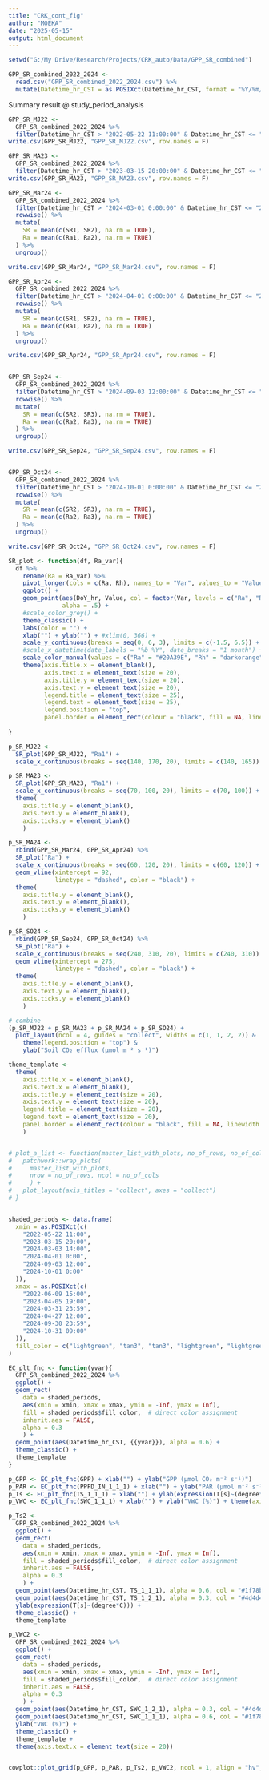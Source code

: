 ```yaml
---
title: "CRK_cont_fig"
author: "MOEKA"
date: "2025-05-15"
output: html_document
---
```


```r
setwd("G:/My Drive/Research/Projects/CRK_auto/Data/GPP_SR_combined")

GPP_SR_combined_2022_2024 <- 
  read.csv("GPP_SR_combined_2022_2024.csv") %>% 
  mutate(Datetime_hr_CST = as.POSIXct(Datetime_hr_CST, format = "%Y/%m/%d %H:%M", tz = "Etc/GMT+6"))

```

Summary result @ study_period_analysis

```r
GPP_SR_MJ22 <- 
  GPP_SR_combined_2022_2024 %>% 
  filter(Datetime_hr_CST > "2022-05-22 11:00:00" & Datetime_hr_CST <= "2022-06-09 16:00:00")
write.csv(GPP_SR_MJ22, "GPP_SR_MJ22.csv", row.names = F)

GPP_SR_MA23 <- 
  GPP_SR_combined_2022_2024 %>% 
  filter(Datetime_hr_CST > "2023-03-15 20:00:00" & Datetime_hr_CST <= "2023-04-05 20:00:00")
write.csv(GPP_SR_MA23, "GPP_SR_MA23.csv", row.names = F)

GPP_SR_Mar24 <- 
  GPP_SR_combined_2022_2024 %>% 
  filter(Datetime_hr_CST > "2024-03-01 0:00:00" & Datetime_hr_CST <= "2024-04-01 0:00:00") %>% 
  rowwise() %>%
  mutate(
    SR = mean(c(SR1, SR2), na.rm = TRUE),
    Ra = mean(c(Ra1, Ra2), na.rm = TRUE)
  ) %>%
  ungroup()

write.csv(GPP_SR_Mar24, "GPP_SR_Mar24.csv", row.names = F)

GPP_SR_Apr24 <- 
  GPP_SR_combined_2022_2024 %>% 
  filter(Datetime_hr_CST > "2024-04-01 0:00:00" & Datetime_hr_CST <= "2024-04-27 13:00:00") %>% 
  rowwise() %>%
  mutate(
    SR = mean(c(SR1, SR2), na.rm = TRUE),
    Ra = mean(c(Ra1, Ra2), na.rm = TRUE)
  ) %>%
  ungroup()

write.csv(GPP_SR_Apr24, "GPP_SR_Apr24.csv", row.names = F)


GPP_SR_Sep24 <- 
  GPP_SR_combined_2022_2024 %>% 
  filter(Datetime_hr_CST > "2024-09-03 12:00:00" & Datetime_hr_CST <= "2024-10-01 0:00:00") %>% 
  rowwise() %>%
  mutate(
    SR = mean(c(SR2, SR3), na.rm = TRUE),
    Ra = mean(c(Ra2, Ra3), na.rm = TRUE)
  ) %>%
  ungroup()

write.csv(GPP_SR_Sep24, "GPP_SR_Sep24.csv", row.names = F)


GPP_SR_Oct24 <- 
  GPP_SR_combined_2022_2024 %>% 
  filter(Datetime_hr_CST > "2024-10-01 0:00:00" & Datetime_hr_CST <= "2024-10-31 10:00:00") %>% 
  rowwise() %>%
  mutate(
    SR = mean(c(SR2, SR3), na.rm = TRUE),
    Ra = mean(c(Ra2, Ra3), na.rm = TRUE)
  ) %>%
  ungroup()

write.csv(GPP_SR_Oct24, "GPP_SR_Oct24.csv", row.names = F)

```

```r

SR_plot <- function(df, Ra_var){
  df %>% 
    rename(Ra = Ra_var) %>% 
    pivot_longer(cols = c(Ra, Rh), names_to = "Var", values_to = "Value") %>%  
    ggplot() +
    geom_point(aes(DoY_hr, Value, col = factor(Var, levels = c("Ra", "Rh"))),
               alpha = .5) + 
    #scale_color_grey() + 
    theme_classic() +
    labs(color = "") + 
    xlab("") + ylab("") + #xlim(0, 366) +
    scale_y_continuous(breaks = seq(0, 6, 3), limits = c(-1.5, 6.5)) +
    #scale_x_datetime(date_labels = "%b %Y", date_breaks = "1 month") +
    scale_color_manual(values = c("Ra" = "#20A39E", "Rh" = "darkorange")) +  
    theme(axis.title.x = element_blank(), 
          axis.text.x = element_text(size = 20),
          axis.title.y = element_text(size = 20), 
          axis.text.y = element_text(size = 20),
          legend.title = element_text(size = 25), 
          legend.text = element_text(size = 25),
          legend.position = "top",
          panel.border = element_rect(colour = "black", fill = NA, linewidth = 1)) 
    
}

p_SR_MJ22 <- 
  SR_plot(GPP_SR_MJ22, "Ra1") + 
  scale_x_continuous(breaks = seq(140, 170, 20), limits = c(140, 165)) 

p_SR_MA23 <- 
  SR_plot(GPP_SR_MA23, "Ra1") + 
  scale_x_continuous(breaks = seq(70, 100, 20), limits = c(70, 100)) + 
  theme(
    axis.title.y = element_blank(),
    axis.text.y = element_blank(),
    axis.ticks.y = element_blank()
    )

p_SR_MA24 <- 
  rbind(GPP_SR_Mar24, GPP_SR_Apr24) %>% 
  SR_plot("Ra") + 
  scale_x_continuous(breaks = seq(60, 120, 20), limits = c(60, 120)) +
  geom_vline(xintercept = 92, 
             linetype = "dashed", color = "black") +
  theme(
    axis.title.y = element_blank(),
    axis.text.y = element_blank(),
    axis.ticks.y = element_blank()
    )

p_SR_SO24 <- 
  rbind(GPP_SR_Sep24, GPP_SR_Oct24) %>% 
  SR_plot("Ra") + 
  scale_x_continuous(breaks = seq(240, 310, 20), limits = c(240, 310)) +
  geom_vline(xintercept = 275, 
             linetype = "dashed", color = "black") +
  theme(
    axis.title.y = element_blank(),
    axis.text.y = element_blank(),
    axis.ticks.y = element_blank()
    )

# combine
(p_SR_MJ22 + p_SR_MA23 + p_SR_MA24 + p_SR_SO24) + 
  plot_layout(ncol = 4, guides = "collect", widths = c(1, 1, 2, 2)) & 
    theme(legend.position = "top") & 
    ylab("Soil CO₂ efflux (µmol m⁻² s⁻¹)")

```


```r
theme_template <- 
  theme(
    axis.title.x = element_blank(), 
    axis.text.x = element_blank(),
    axis.title.y = element_text(size = 20), 
    axis.text.y = element_text(size = 20),
    legend.title = element_text(size = 20), 
    legend.text = element_text(size = 20),
    panel.border = element_rect(colour = "black", fill = NA, linewidth = 1)
    ) 


# plot_a_list <- function(master_list_with_plots, no_of_rows, no_of_cols) {
#   patchwork::wrap_plots(
#     master_list_with_plots, 
#     nrow = no_of_rows, ncol = no_of_cols
#     ) +
#   plot_layout(axis_titles = "collect", axes = "collect") 
# }


shaded_periods <- data.frame(
  xmin = as.POSIXct(c(
    "2022-05-22 11:00",
    "2023-03-15 20:00",
    "2024-03-03 14:00",
    "2024-04-01 0:00",
    "2024-09-03 12:00",
    "2024-10-01 0:00"
  )),
  xmax = as.POSIXct(c(
    "2022-06-09 15:00",
    "2023-04-05 19:00",
    "2024-03-31 23:59",
    "2024-04-27 12:00",
    "2024-09-30 23:59",
    "2024-10-31 09:00"
  )),
  fill_color = c("lightgreen", "tan3", "tan3", "lightgreen", "lightgreen", "tan3")
)

EC_plt_fnc <- function(yvar){
  GPP_SR_combined_2022_2024 %>%
  ggplot() +
  geom_rect(
    data = shaded_periods,
    aes(xmin = xmin, xmax = xmax, ymin = -Inf, ymax = Inf),
    fill = shaded_periods$fill_color,  # direct color assignment
    inherit.aes = FALSE,
    alpha = 0.3
    ) +
  geom_point(aes(Datetime_hr_CST, {{yvar}}), alpha = 0.6) +
  theme_classic() +
  theme_template
}
```

```r

p_GPP <- EC_plt_fnc(GPP) + xlab("") + ylab("GPP (µmol CO₂ m⁻² s⁻¹)") 
p_PAR <- EC_plt_fnc(PPFD_IN_1_1_1) + xlab("") + ylab("PAR (µmol m⁻² s⁻¹)")
p_Ts <- EC_plt_fnc(TS_1_1_1) + xlab("") + ylab(expression(T[s]~(degree*C))) 
p_VWC <- EC_plt_fnc(SWC_1_1_1) + xlab("") + ylab("VWC (%)") + theme(axis.text.x = element_text(size = 20))

p_Ts2 <- 
  GPP_SR_combined_2022_2024 %>%
  ggplot() +
  geom_rect(
    data = shaded_periods,
    aes(xmin = xmin, xmax = xmax, ymin = -Inf, ymax = Inf),
    fill = shaded_periods$fill_color,  # direct color assignment
    inherit.aes = FALSE,
    alpha = 0.3
    ) +
  geom_point(aes(Datetime_hr_CST, TS_1_1_1), alpha = 0.6, col = "#1f78b4") +
  geom_point(aes(Datetime_hr_CST, TS_1_2_1), alpha = 0.3, col = "#4d4d4d") +
  ylab(expression(T[s]~(degree*C))) +
  theme_classic() +
  theme_template

p_VWC2 <- 
  GPP_SR_combined_2022_2024 %>%
  ggplot() +
  geom_rect(
    data = shaded_periods,
    aes(xmin = xmin, xmax = xmax, ymin = -Inf, ymax = Inf),
    fill = shaded_periods$fill_color,  # direct color assignment
    inherit.aes = FALSE,
    alpha = 0.3
    ) +
  geom_point(aes(Datetime_hr_CST, SWC_1_2_1), alpha = 0.3, col = "#4d4d4d") +
  geom_point(aes(Datetime_hr_CST, SWC_1_1_1), alpha = 0.6, col = "#1f78b4") +
  ylab("VWC (%)") + 
  theme_classic() +
  theme_template +
  theme(axis.text.x = element_text(size = 20))


cowplot::plot_grid(p_GPP, p_PAR, p_Ts2, p_VWC2, ncol = 1, align = "hv", axis = "tblr")
```

